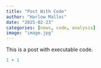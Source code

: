 ```yaml
---
title: "Post With Code"
author: "Harlow Malloc"
date: "2025-02-23"
categories: [news, code, analysis]
image: "image.jpg"
---
```


This is a post with executable code.

```r
1 + 1
```
